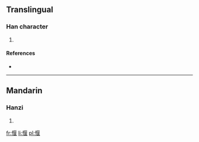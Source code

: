 ==Translingual==

===Han character===
{{Han char|rn=61|rad=心|as=09|sn=12|four=9101<sub>4</sub>|canj=心尸日女 (PSAV)}}

# {{defn|Han|sort=心09}}

====References====
* {{Han ref|kx=0395.190|dkj=10950|dj=0733.030|hdz=42326.080|uh=611D|ud=24861|bh=D94C|bd=55628}}

----

==Mandarin==

===Hanzi===
{{cmn-hanzi|pin=[[yǎn]] ([[yan3]])|wg=yen<sup>3</sup>}}

# {{defn|Mandarin|sort=心09}}

[[fr:愝]]
[[li:愝]]
[[pl:愝]]